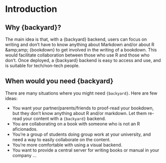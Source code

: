 # Introduction {#intro}

## Why {backyard}?

 The main idea is that, with a {backyard} backend, users can focus on writing and don’t have to know anything about Markdown and/or about R &amp;amp;amp; {bookdown} to get involved in the writing of a bookdown. This would facilitate collaboration between those who use R and those who don’t. Once deployed, a {backyard} backend is easy to access and use, and is suitable for tech/non-tech people. 

## When would you need {backyard}

There are many situations where you might need `{backyard}`. Here are few ideas: 

+ You want your partner/parents/friends to proof-read your bookdown, but they don't know anything about R and/or markdown. Let them re-read your content with a `{backyard}` backend.
+ You are collaborating on a book with someone who is not an R aficionados. 
+ You're a group of students doing group work at your university, and need a way to easily collaborate on the content. 
+ You're more comfortable with using a visual backend.
+ You want to provide a central server for writing books or manual in your company
...

